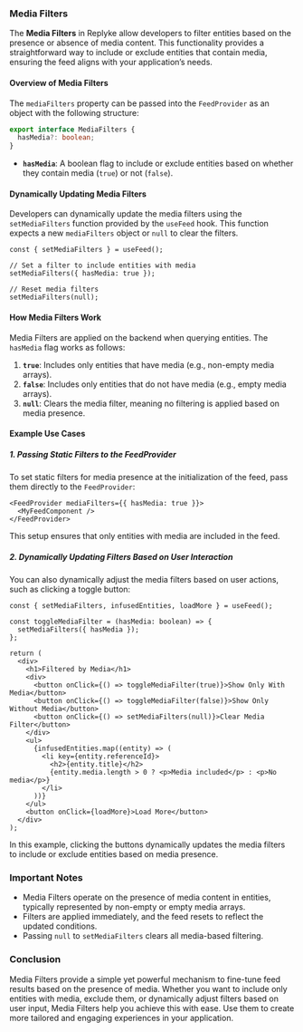 
### Media Filters

The **Media Filters** in Replyke allow developers to filter entities based on the presence or absence of media content. This functionality provides a straightforward way to include or exclude entities that contain media, ensuring the feed aligns with your application’s needs.

#### Overview of Media Filters

The `mediaFilters` property can be passed into the `FeedProvider` as an object with the following structure:

```typescript
export interface MediaFilters {
  hasMedia?: boolean;
}

```

-   **`hasMedia`**: A boolean flag to include or exclude entities based on whether they contain media (`true`) or not (`false`).

#### Dynamically Updating Media Filters

Developers can dynamically update the media filters using the `setMediaFilters` function provided by the `useFeed` hook. This function expects a new `mediaFilters` object or `null` to clear the filters.

```tsx
const { setMediaFilters } = useFeed();

// Set a filter to include entities with media
setMediaFilters({ hasMedia: true });

// Reset media filters
setMediaFilters(null);

```

#### How Media Filters Work

Media Filters are applied on the backend when querying entities. The `hasMedia` flag works as follows:

1.  **`true`**: Includes only entities that have media (e.g., non-empty media arrays).
2.  **`false`**: Includes only entities that do not have media (e.g., empty media arrays).
3.  **`null`**: Clears the media filter, meaning no filtering is applied based on media presence.

#### Example Use Cases

##### 1. Passing Static Filters to the FeedProvider

To set static filters for media presence at the initialization of the feed, pass them directly to the `FeedProvider`:

```tsx
<FeedProvider mediaFilters={{ hasMedia: true }}>
  <MyFeedComponent />
</FeedProvider>

```

This setup ensures that only entities with media are included in the feed.

##### 2. Dynamically Updating Filters Based on User Interaction

You can also dynamically adjust the media filters based on user actions, such as clicking a toggle button:

```tsx
const { setMediaFilters, infusedEntities, loadMore } = useFeed();

const toggleMediaFilter = (hasMedia: boolean) => {
  setMediaFilters({ hasMedia });
};

return (
  <div>
    <h1>Filtered by Media</h1>
    <div>
      <button onClick={() => toggleMediaFilter(true)}>Show Only With Media</button>
      <button onClick={() => toggleMediaFilter(false)}>Show Only Without Media</button>
      <button onClick={() => setMediaFilters(null)}>Clear Media Filter</button>
    </div>
    <ul>
      {infusedEntities.map((entity) => (
        <li key={entity.referenceId}>
          <h2>{entity.title}</h2>
          {entity.media.length > 0 ? <p>Media included</p> : <p>No media</p>}
        </li>
      ))}
    </ul>
    <button onClick={loadMore}>Load More</button>
  </div>
);

```

In this example, clicking the buttons dynamically updates the media filters to include or exclude entities based on media presence.

### Important Notes

-   Media Filters operate on the presence of media content in entities, typically represented by non-empty or empty media arrays.
-   Filters are applied immediately, and the feed resets to reflect the updated conditions.
-   Passing `null` to `setMediaFilters` clears all media-based filtering.

### Conclusion

Media Filters provide a simple yet powerful mechanism to fine-tune feed results based on the presence of media. Whether you want to include only entities with media, exclude them, or dynamically adjust filters based on user input, Media Filters help you achieve this with ease. Use them to create more tailored and engaging experiences in your application.
